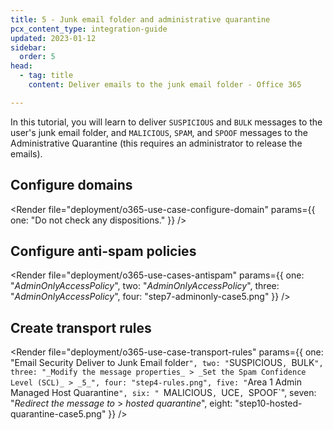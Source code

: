 ```yaml
---
title: 5 - Junk email folder and administrative quarantine
pcx_content_type: integration-guide
updated: 2023-01-12
sidebar:
  order: 5
head:
  - tag: title
    content: Deliver emails to the junk email folder - Office 365

---
```



In this tutorial, you will learn to deliver `SUSPICIOUS` and `BULK` messages to the user's junk email folder, and `MALICIOUS`, `SPAM`, and `SPOOF` messages to the Administrative Quarantine (this requires an administrator to release the emails).

## Configure domains

<Render file="deployment/o365-use-case-configure-domain" params={{ one: "Do not check any dispositions." }} />

## Configure anti-spam policies

<Render file="deployment/o365-use-cases-antispam" params={{ one: "_AdminOnlyAccessPolicy_", two: "_AdminOnlyAccessPolicy_", three: "_AdminOnlyAccessPolicy_", four: "step7-adminonly-case5.png" }} />

## Create transport rules

<Render file="deployment/o365-use-case-transport-rules" params={{ one: "Email Security Deliver to Junk Email folder`", two: "`SUSPICIOUS`, `BULK`", three: "_Modify the message properties_ > _Set the Spam Confidence Level (SCL)_ > _5_", four: "step4-rules.png", five: "`Area 1 Admin Managed Host Quarantine`", six: " `MALICIOUS`, `UCE`, `SPOOF`", seven: "_Redirect the message to_ > _hosted quarantine_", eight: "step10-hosted-quarantine-case5.png" }} />
